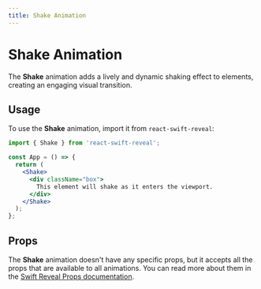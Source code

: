 ```yaml
---
title: Shake Animation
---
```


# Shake Animation

The **Shake** animation adds a lively and dynamic shaking effect to elements, creating an engaging visual transition.

## Usage

To use the **Shake** animation, import it from `react-swift-reveal`:

```jsx
import { Shake } from 'react-swift-reveal';

const App = () => {
  return (
    <Shake>
      <div className="box">
        This element will shake as it enters the viewport.
      </div>
    </Shake>
  );
};
```

## Props

The **Shake** animation doesn't have any specific props, but it accepts all the props that are available to all animations. You can read more about them in the [Swift Reveal Props documentation](/animations/props/).
